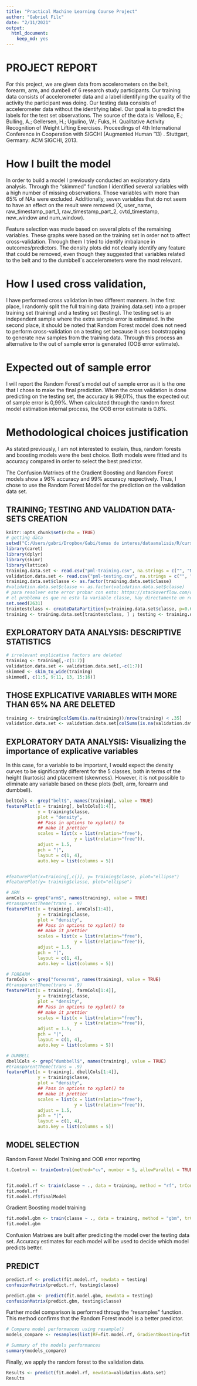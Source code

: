 ```yaml
---
title: "Practical Machine Learning Course Project"
author: "Gabriel Filc"
date: "2/11/2021"
output: 
  html_document: 
    keep_md: yes
---
```


# PROJECT REPORT

For this project, we are given data from accelerometers on the belt, forearm, arm, and dumbell of 6 research study participants. Our training data consists of accelerometer data and a label identifying the quality of the activity the participant was doing. Our testing data consists of accelerometer data without the identifying label. Our goal is to predict the labels for the test set observations. The source of the data is: Velloso, E.; Bulling, A.; Gellersen, H.; Ugulino, W.; Fuks, H. Qualitative Activity Recognition of Weight Lifting Exercises. Proceedings of 4th International Conference in Cooperation with SIGCHI (Augmented Human '13) . Stuttgart, Germany: ACM SIGCHI, 2013.

# How I built the model
In order to build a model I previously conducted an exploratory data analysis. Through the "skimmed" function I identified several variables with a high number of missing observations. Those variables with more than 65% of NAs were excluded. Additionally, seven variables that do not seem to have an effect on the result were removed (X, user_name, raw_timestamp_part_1, raw_timestamp_part_2, cvtd_timestamp, new_window and num_window).

Feature selection was made based on several plots of the remaining variables. These graphs were based on the training set in order not to affect cross-validation. Through them I tried to identify imbalance in outcomes/predictors. The density plots did not clearly identify any feature that could be removed, even though they suggested that variables related to the belt and to the dumbbell´s accelerometers were the most relevant. 


# How I used cross validation, 
I have performed cross validation in two different manners. In the first place, I randomly split the full training data (training.data.set) into a proper training set (training) and a testing set (testing). The testing set is an independent sample where the extra sample error is estimated. In the second place, it should be noted that Random Forest model does not need to perform cross-validation on a testing set because it uses bootstrapping to generate new samples from the training data. Through this process an alternative to the out of sample error is generated (OOB error estimate).

# Expected out of sample error

I will report the Random Forest´s model out of sample error as it is the one that I chose to make the final prediction.
When the cross validation is done predicting on the testing set, the accuracy is 99,01%, thus the expected out of sample error is 0,99%. When calculated through the random forest model estimation internal process, the OOB error estimate is 0.8%.


# Methodological choices justification 

As stated previously, I am not interested to explain, thus, random forests and boosting models were the best choice. Both models were fitted and its accuracy compared in order to select the best predictor.

The Confusion Matrixes of the Gradient Boosting and Random Forest models show a 96% accuracy and 99% accuracy respectively. Thus, I chose to use the Random Forest Model for the prediction on the validation data set.




## TRAINING; TESTING AND VALIDATION DATA-SETS CREATION
```r
knitr::opts_chunk$set(echo = TRUE)
# getting data
setwd("C:/Users/gabri/Dropbox/Gabi/temas de interes/dataanalisis/R/curso JH/machine learning")
library(caret)
library(dplyr)
library(skimr)
library(lattice)
training.data.set <- read.csv("pml-training.csv", na.strings = c("", "NA"), header = TRUE)
validation.data.set <- read.csv("pml-testing.csv", na.strings = c("", "NA"), header = TRUE)
training.data.set$classe <- as.factor(training.data.set$classe)
#validation.data.set$classe <- as.factor(validation.data.set$classe)
# para resolver este error probar con esto: https://stackoverflow.com/questions/47232728/error-in-dataframe-tmp-replacement-has-x-data-has-y
# el problema es que no esta la variable classe, hay directamente un resultado numerico
set.seed(2631)
traintestclass <- createDataPartition(y=training.data.set$classe, p=0.65, list=FALSE)
training <- training.data.set[traintestclass, ] ; testing <- training.data.set[-traintestclass, ]

```

 
## EXPLORATORY DATA ANALYSIS: DESCRIPTIVE STATISTICS

```r
# irrelevant explicative factors are deleted
training <- training[,-c(1:7)]
validation.data.set <- validation.data.set[,-c(1:7)]
skimmed <- skim_to_wide(training)
skimmed[, c(1:5, 9:11, 13, 15:16)]
```

## THOSE EXPLICATIVE VARIABLES WITH MORE THAN 65% NA ARE DELETED
```r
training <- training[colSums(is.na(training))/nrow(training) < .35]
validation.data.set <- validation.data.set[colSums(is.na(validation.data.set))/nrow(validation.data.set) < .35]

```



## EXPLORATORY DATA ANALYSIS: Visualizing the importance of explicative variables
In this case, for a variable to be important, I would expect the density curves to be significantly different for the 5 classes, both in terms of the height (kurtosis) and placement (skewness). However, it is not possible to eliminate any variable based on these plots (belt, arm, forearm and dumbbell).


```r
beltCols <- grep("belt$", names(training), value = TRUE)
featurePlot(x = training[, beltCols[1:4]], 
            y = training$classe,
            plot = "density", 
            ## Pass in options to xyplot() to 
            ## make it prettier
            scales = list(x = list(relation="free"), 
                          y = list(relation="free")), 
            adjust = 1.5, 
            pch = "|", 
            layout = c(1, 4), 
            auto.key = list(columns = 5))


#featurePlot(x=training[,c()], y= training$classe, plot="ellipse")
#featurePlot(y= training$classe, plot="ellipse")

# ARM
armCols <- grep("arm$", names(training), value = TRUE)
#transparentTheme(trans = .9)
featurePlot(x = training[, armCols[1:4]], 
            y = training$classe,
            plot = "density", 
            ## Pass in options to xyplot() to 
            ## make it prettier
            scales = list(x = list(relation="free"), 
                          y = list(relation="free")), 
            adjust = 1.5, 
            pch = "|", 
            layout = c(1, 4), 
            auto.key = list(columns = 5))

# FOREARM
farmCols <- grep("forearm$", names(training), value = TRUE)
#transparentTheme(trans = .9)
featurePlot(x = training[, farmCols[1:4]], 
            y = training$classe,
            plot = "density", 
            ## Pass in options to xyplot() to 
            ## make it prettier
            scales = list(x = list(relation="free"), 
                          y = list(relation="free")), 
            adjust = 1.5, 
            pch = "|", 
            layout = c(1, 4), 
            auto.key = list(columns = 5))

# DUMBELL
dbellCols <- grep("dumbbell$", names(training), value = TRUE)
#transparentTheme(trans = .9)
featurePlot(x = training[, dbellCols[1:4]], 
            y = training$classe,
            plot = "density", 
            ## Pass in options to xyplot() to 
            ## make it prettier
            scales = list(x = list(relation="free"), 
                          y = list(relation="free")), 
            adjust = 1.5, 
            pch = "|", 
            layout = c(1, 4), 
            auto.key = list(columns = 5))


```



## MODEL SELECTION
Random Forest Model Training and OOB error reporting

```r
t.Control <- trainControl(method="cv", number = 5, allowParallel = TRUE)


fit.model.rf <- train(classe ~ ., data = training, method = "rf", trControl = t.Control, verbose = TRUE, na.action=na.omit)
fit.model.rf
fit.model.rf$finalModel

```
Gradient Boosting model training

```r
fit.model.gbm <- train(classe ~ ., data = training, method = "gbm", trControl = t.Control, verbose = TRUE)
fit.model.gbm
```

Confusion Matrixes are built after predicting the model over the testing data set. Accuracy estimates for each model will be used to decide which model predicts better.

## PREDICT
```r

predict.rf <- predict(fit.model.rf, newdata = testing)
confusionMatrix(predict.rf, testing$classe)

predict.gbm <- predict(fit.model.gbm, newdata = testing)
confusionMatrix(predict.gbm, testing$classe)
```

Further model comparison is performed throug the "resamples" function. This method confirms that the Random Forest model is a better predictor.

```r
# Compare model performances using resample()
models_compare <- resamples(list(RF=fit.model.rf, GradientBoosting=fit.model.gbm))

# Summary of the models performances
summary(models_compare)
```



Finally, we apply the random forest to the validation data.

```r
Results <- predict(fit.model.rf, newdata=validation.data.set)
Results
```

